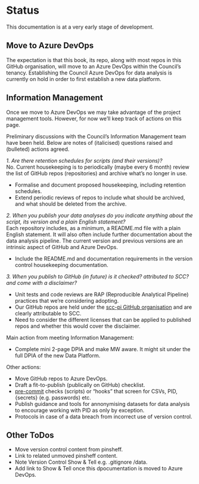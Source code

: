 # Status

This documentation is at a very early stage of development.   

## Move to Azure DevOps

The expectation is that this book, its repo, along with most repos in this GitHub organisation, will move to an Azure DevOps within the Council's tenancy. Establishing the Council Azure DevOps for data analysis is currently on hold in order to first establish a new data platform.  

## Information Management

Once we move to Azure DevOps we may take advantage of the project management tools. However, for now we'll keep track of actions on this page.  

Preliminary discussions with the Council's Information Management team have been held. Below are notes of (italicised) questions raised and (bulleted) actions agreed.  

*1. Are there retention schedules for scripts (and their versions)?*  
No. Current housekeeping is to periodically (maybe every 6 month) review the list of GitHub repos (repositories) and archive what’s no longer in use.  

* Formalise and document proposed housekeeping, including retention schedules.  
* Extend periodic reviews of repos to include what should be archived, and what should be deleted from the archive.  
 
*2. When you publish your data analyses do you indicate anything about the script, its version and a plain English statement?*  
Each repository includes, as a minimum, a README.md file with a plain English statement. It will also often include further documentation about the data analysis pipeline. The current version and previous versions are an intrinsic aspect of GitHub and Azure DevOps.  

* Include the README.md and documentation requirements in the version control housekeeping documentation.
 
*3. When you publish to GitHub (in future) is it checked? attributed to SCC? and come with a disclaimer?*   

* Unit tests and code reviews are RAP (Reproducible Analytical Pipeline) practices that we’re considering adopting.  
* Our GitHub repos are held under the [scc-pi GitHub organisation](https://github.com/scc-pi) and are clearly attributable to SCC.  
* Need to consider the different licenses that can be applied to published repos and whether this would cover the disclaimer.  
 
Main action from meeting Information Management:  

* Complete mini 2-page DPIA and make MW aware. It might sit under the full DPIA of the new Data Platform.  
 
Other actions:  

* Move GitHub repos to Azure DevOps.  
* Draft a fit-to-publish (publically on GitHub) checklist.  
* [pre-commit](https://pre-commit.com/) checks (scripts) or "hooks" that screen for CSVs, PID, {secrets} (e.g. passwords) etc.
* Publish guidance and tools for annonymising datasets for data analysis to encourage working with PID as only by exception.  
* Protocols in case of a data breach from incorrect use of version control.

## Other ToDos

* Move version control content from pinsheff.  
* Link to related unmoved pinsheff content.
* Note Version Control Show & Tell e.g. .gitignore /data.  
* Add link to Show & Tell once this dpocumentation is moved to Azure DevOps.  
